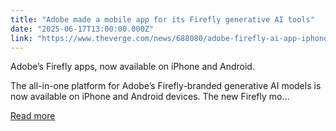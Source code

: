 ```yaml
---
title: "Adobe made a mobile app for its Firefly generative AI tools"
date: "2025-06-17T13:00:00.000Z"
link: "https://www.theverge.com/news/688080/adobe-firefly-ai-app-iphone-ios-android-availability"
---
```


Adobe’s Firefly apps, now available on iPhone and Android.	

The all-in-one platform for Adobe’s Firefly-branded generative AI models is now available on iPhone and Android devices. The new Firefly mo...

[Read more](https://www.theverge.com/news/688080/adobe-firefly-ai-app-iphone-ios-android-availability)
